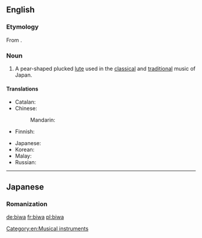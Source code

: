 ==English==
{{wikipedia}}

===Etymology===
From {{etyl|ja|en}} {{term|琵琶|tr=びわ, biwa|lang=ja}}.

===Noun===
{{en-noun}}

# A pear-shaped plucked [[lute]] used in the [[classical]] and [[traditional]] music of Japan.

====Translations====
{{trans-top|lute}}
* Catalan: {{t-|ca|biwa|m}}
* Chinese: 
*: Mandarin: {{t|cmn|日本琵琶|tr=Rìběn pípa|sc=Hani}}
* Finnish: {{t-|fi|biwa}}
{{trans-mid}}
* Japanese: {{t-|ja|琵琶|tr=びわ, biwa}}
* Korean: {{t-|ko|비와|tr=biwa|sc=Kore}}
* Malay: {{t|ms|biwa}}
* Russian: {{t-|ru|бива|f|tr=bíva|sc=Cyrl}} {{indeclinable}}
{{trans-bottom}}

[[Category:en:Musical instruments]]

----

==Japanese==

===Romanization===
{{ja-romaji|びわ|ビワ}}

[[de:biwa]]
[[fr:biwa]]
[[pl:biwa]]